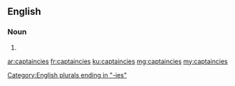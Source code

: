 ==English==

===Noun===
{{head|en|plural}}

# {{plural of|captaincy|lang=en}}

[[Category:English plurals ending in "-ies"]]

[[ar:captaincies]]
[[fr:captaincies]]
[[ku:captaincies]]
[[mg:captaincies]]
[[my:captaincies]]